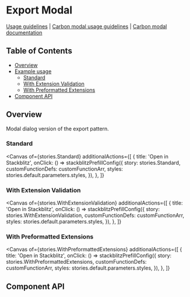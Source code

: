 

# Export Modal

[Usage guidelines](https://pages.github.ibm.com/carbon/ibm-products/patterns/export/usage/)
|
[Carbon modal usage guidelines](https://www.carbondesignsystem.com/components/modal/usage)
|
[Carbon modal documentation](https://react.carbondesignsystem.com/?path=/docs/components-modal)

## Table of Contents

- [Overview](#overview)
- [Example usage](#example-usage)
  - [Standard](#standard)
  - [With Extension Validation](#with-extension-validation)
  - [With Preformatted Extensions](#with-preformatted-extensions)
- [Component API](#component-api)

## Overview

Modal dialog version of the export pattern.

### Standard

<Canvas
  of={stories.Standard}
  additionalActions={[
    {
      title: 'Open in Stackblitz',
      onClick: () =>
        stackblitzPrefillConfig({
          story: stories.Standard,
          customFunctionDefs: customFunctionArr,
          styles: stories.default.parameters.styles,
        }),
    },
  ]}
></Canvas>

### With Extension Validation

<Canvas
  of={stories.WithExtensionValidation}
  additionalActions={[
    {
      title: 'Open in Stackblitz',
      onClick: () =>
        stackblitzPrefillConfig({
          story: stories.WithExtensionValidation,
          customFunctionDefs: customFunctionArr,
          styles: stories.default.parameters.styles,
        }),
    },
  ]}
></Canvas>

### With Preformatted Extensions

<Canvas
  of={stories.WithPreformattedExtensions}
  additionalActions={[
    {
      title: 'Open in Stackblitz',
      onClick: () =>
        stackblitzPrefillConfig({
          story: stories.WithPreformattedExtensions,
          customFunctionDefs: customFunctionArr,
          styles: stories.default.parameters.styles,
        }),
    },
  ]}
></Canvas>

## Component API

<Controls />

